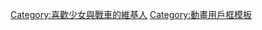 {{Userbox
  |border-c = #000000
  |border-s = 1
  |id-c     = #ffffff
  |id-s     = 10
  |id-fc    = #ff6699
  |id-lh    = 0.8em
  |info-c   = #66CC66
  |info-s   = 10
  |info-fc  = #FFFFFF
  |id       = [[少女与战车|<span style="color:#ff6699">GIRLS<br><span style="font-size:8px">und</span><br>PANZER</span>]]
  |info     = 這個用戶擅长'''[[少女与战车|<span style="color:white">战车道</span>]]'''。
}}<includeonly>[[Category:喜歡少女與戰車的維基人]]</includeonly>
<noinclude>
[[Category:動畫用戶框模板]]
</noinclude>